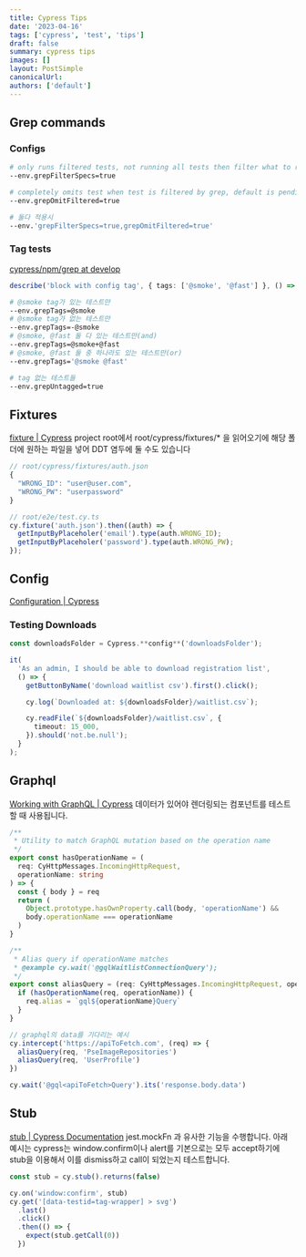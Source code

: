 ```yaml
---
title: Cypress Tips
date: '2023-04-16'
tags: ['cypress', 'test', 'tips']
draft: false
summary: cypress tips
images: []
layout: PostSimple
canonicalUrl:
authors: ['default']
---
```


## Grep commands

### Configs

```bash
# only runs filtered tests, not running all tests then filter what to run
--env.grepFilterSpecs=true

# completely omits test when test is filtered by grep, default is pending
--env.grepOmitFiltered=true

# 둘다 적용시
--env.'grepFilterSpecs=true,grepOmitFiltered=true'
```

### Tag tests

[cypress/npm/grep at develop](https://github.com/cypress-io/cypress/tree/develop/npm/grep#tags-in-test-suites)

```ts
describe('block with config tag', { tags: ['@smoke', '@fast'] }, () => {})
```

```bash
# @smoke tag가 있는 테스트만
--env.grepTags=@smoke
# @smoke tag가 없는 테스트만
--env.grepTags=-@smoke
# @smoke, @fast 둘 다 있는 테스트만(and)
--env.grepTags=@smoke+@fast
# @smoke, @fast 둘 중 하나라도 있는 테스트만(or)
--env.grepTags='@smoke @fast'

# tag 없는 테스트들
--env.grepUntagged=true
```

## Fixtures

[fixture | Cypress](https://docs.cypress.io/api/commands/fixture)
project root에서 root/cypress/fixtures/\* 을 읽어오기에 해당 폴더에 원하는 파일을 넣어 DDT 염두에 둘 수도 있습니다

```ts
// root/cypress/fixtures/auth.json
{
  "WRONG_ID": "user@user.com",
  "WRONG_PW": "userpassword"
}

// root/e2e/test.cy.ts
cy.fixture('auth.json').then((auth) => {
  getInputByPlaceholer('email').type(auth.WRONG_ID);
  getInputByPlaceholer('password').type(auth.WRONG_PW);
});
```

## Config

[Configuration | Cypress](https://docs.cypress.io/guides/references/configuration#Folders--Files)

### Testing Downloads

```ts
const downloadsFolder = Cypress.**config**('downloadsFolder');

it(
  'As an admin, I should be able to download registration list',
  () => {
    getButtonByName('download waitlist csv').first().click();

    cy.log(`Downloaded at: ${downloadsFolder}/waitlist.csv`);

    cy.readFile(`${downloadsFolder}/waitlist.csv`, {
      timeout: 15_000,
    }).should('not.be.null');
  }
);
```

## Graphql

[Working with GraphQL | Cypress](https://docs.cypress.io/guides/end-to-end-testing/working-with-graphql#Alias-multiple-queries-or-mutations)
데이터가 있어야 렌더링되는 컴포넌트를 테스트 할 때 사용됩니다.

```ts
/**
 * Utility to match GraphQL mutation based on the operation name
 */
export const hasOperationName = (
  req: CyHttpMessages.IncomingHttpRequest,
  operationName: string
) => {
  const { body } = req
  return (
    Object.prototype.hasOwnProperty.call(body, 'operationName') &&
    body.operationName === operationName
  )
}

/**
 * Alias query if operationName matches
 * @example cy.wait('@gqlWaitlistConnectionQuery');
 */
export const aliasQuery = (req: CyHttpMessages.IncomingHttpRequest, operationName: string) => {
  if (hasOperationName(req, operationName)) {
    req.alias = `gql${operationName}Query`
  }
}

// graphql의 data를 기다리는 예시
cy.intercept('https://apiToFetch.com', (req) => {
  aliasQuery(req, 'PseImageRepositories')
  aliasQuery(req, 'UserProfile')
})

cy.wait('@gql<apiToFetch>Query').its('response.body.data')
```

## Stub

[stub | Cypress Documentation](https://docs.cypress.io/api/commands/stub)
jest.mockFn 과 유사한 기능을 수행합니다. 아래 예시는 cypress는 window.confirm이나 alert를 기본으로는 모두 accept하기에 stub을 이용해서 이를 dismiss하고 call이 되었는지 테스트합니다.

```ts
const stub = cy.stub().returns(false)

cy.on('window:confirm', stub)
cy.get('[data-testid=tag-wrapper] > svg')
  .last()
  .click()
  .then(() => {
    expect(stub.getCall(0))
  })
```
